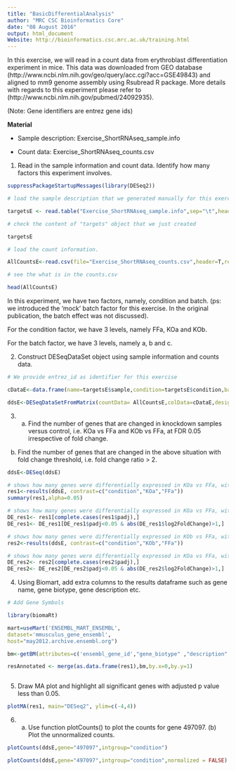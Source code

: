 ```yaml
---
title: "BasicDifferentialAnalysis"
author: "MRC CSC Bioinformatics Core"
date: "08 August 2016"
output: html_document
Website: http://bioinformatics.csc.mrc.ac.uk/training.html
---
```


In this exercise, we will read in a count data from erythroblast differentiation experiment in mice. This data was downloaded from GEO database (http://www.ncbi.nlm.nih.gov/geo/query/acc.cgi?acc=GSE49843) and aligned to mm9 genome assembly using  Rsubread R package. More details with regards to this experiment please refer to (http://www.ncbi.nlm.nih.gov/pubmed/24092935). 

(Note: Gene identifiers are entrez gene ids)

**Material**

* Sample description: Exercise_ShortRNAseq_sample.info

* Count data: Exercise_ShortRNAseq_counts.csv



1. Read in the sample information and count data.
   Identify how many factors this experiment involves.

```r

suppressPackageStartupMessages(library(DESeq2))

# load the sample description that we generated manually for this exercise

targetsE <- read.table("Exercise_ShortRNAseq_sample.info",sep="\t",header=TRUE)

# check the content of "targets" object that we just created

targetsE

# load the count information.

AllCountsE<-read.csv(file="Exercise_ShortRNAseq_counts.csv",header=T,row.names=1)

# see the what is in the counts.csv

head(AllCountsE)

```

In this experiment, we have two factors, namely, condition and batch. (ps: we introduced the 'mock' batch factor for this exercise. In the original publication, the batch effect was not discussed).

For the condition factor, we have 3 levels, namely FFa, KOa and KOb.

For the batch factor, we have 3 levels, namely a, b and c.

2. Construct DESeqDataSet object using sample information and counts data.

```r

# We provide entrez_id as identifier for this exercise

cDataE<-data.frame(name=targetsE$sample,condition=targetsE$condition,batch=targetsE$batch)

ddsE<-DESeqDataSetFromMatrix(countData= AllCountsE,colData=cDataE,design=~condition)

```

3. a) Find the number of genes that are changed in knockdown samples versus control, i.e. KOa vs FFa and KOb vs FFa, at FDR 0.05 irrespective of fold change.

 b) Find the number of genes that are changed in the above situation with fold change threshold, i.e. fold change ratio > 2.


```r

ddsE<-DESeq(ddsE)

# shows how many genes were differentially expressed in KOa vs FFa, with FDR<0.05
res1<-results(ddsE, contrast=c("condition","KOa","FFa"))
summary(res1,alpha=0.05)

# shows how many genes were differentially expressed in KOa vs FFa, with FDR<0.05 and fold change ratio > 2
DE_res1<- res1[complete.cases(res1$padj),]
DE_res1<- DE_res1[DE_res1$padj<0.05 & abs(DE_res1$log2FoldChange)>1,]

# shows how many genes were differentially expressed in KOb vs FFa, with FDR<0.05
res2<-results(ddsE, contrast=c("condition","KOb","FFa"))

# shows how many genes were differentially expressed in KOa vs FFa, with FDR<0.05 and fold change ratio > 2
DE_res2<- res2[complete.cases(res2$padj),]
DE_res2<- DE_res2[DE_res2$padj<0.05 & abs(DE_res2$log2FoldChange)>1,]


```

4. Using Biomart, add extra columns to the results dataframe such as gene name, gene biotype, gene description etc. 

```r

# Add Gene Symbols

library(biomaRt)

mart=useMart('ENSEMBL_MART_ENSEMBL',
dataset='mmusculus_gene_ensembl',
host="may2012.archive.ensembl.org")

bm<-getBM(attributes=c('ensembl_gene_id',"gene_biotype" ,"description" ,'mgi_symbol'),filters ='entrezgene',values=rownames(res1), mart=mart)

resAnnotated <- merge(as.data.frame(res1),bm,by.x=0,by.y=1)



```

5. Draw MA plot and highlight all significant genes with adjusted p value less than 0.05.  

```r

plotMA(res1, main="DESeq2", ylim=c(-4,4))

```

 6. a) Use function plotCounts() to plot the counts for gene 497097. (b) Plot the unnormalized counts.
 
```r
plotCounts(ddsE,gene="497097",intgroup="condition")

plotCounts(ddsE,gene="497097",intgroup="condition",normalized = FALSE)

```



